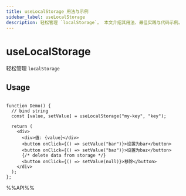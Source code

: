 ```yaml
---
title: useLocalStorage 用法与示例
sidebar_label: useLocalStorage
description: 轻松管理 `localStorage`。 本文介绍其用法、最佳实践与代码示例。
---
```

# useLocalStorage

轻松管理 `localStorage`

## Usage

```tsx live

function Demo() {
  // bind string
  const [value, setValue] = useLocalStorage("my-key", "key");

  return (
    <div>
      <div>值: {value}</div>
      <button onClick={() => setValue("bar")}>设置为bar</button>
      <button onClick={() => setValue("baz")}>设置为baz</button>
      {/* delete data from storage */}
      <button onClick={() => setValue(null)}>移除</button>
    </div>
  );
};

```

%%API%%